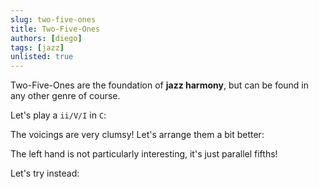 ```yaml
---
slug: two-five-ones
title: Two-Five-Ones
authors: [diego]
tags: [jazz]
unlisted: true
---
```


Two-Five-Ones are the foundation of **jazz harmony**, but can be found in any other genre of course.

<Truncate/>

Let's play a `ii/V/I` in `C`:

<Sequence>
  <Part notes="D3 F3 A3 C4" label="ii (Dm7)" articulation="arpeggio"/>
  <Part notes="G3 B3 D4 F4" label="V (G7)" articulation="arpeggio"/>
  <Part notes="C3 E3 G3 B3" label="I (CMaj7)" articulation="rake"/>
</Sequence>

The voicings are very clumsy! Let's arrange them a bit better:

<Sequence>
  <Part notes="D2 A2, F3 C4" label="ii (Dm7)"/>
  <Part notes="G2 D3, B3 F4" label="V (G7)"/>
  <Part notes="C3 G3, B3 E4" label="I (CMaj7)"/>
</Sequence>  

The left hand is not particularly interesting, it's just parallel fifths!

Let's try instead:

<Sequence articulation="rake">
  <Part notes="D2, F3 A3 C4 E4" label="ii (Dm7)"/>
  <Part notes="G2, F3 A3 B3 E4" label="V (G7)"/>
  <Part notes="C3, E3 A3 B3 D4" label="I (CMaj7)"/>
</Sequence>  
